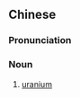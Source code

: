 {{also|铀矿}}
==Chinese==
{{zh-forms|s=铀矿}}

===Pronunciation===
{{zh-pron
|m=yóukuàng
|cat=n
}}

===Noun===
{{zh-noun}}

# [[uranium]]